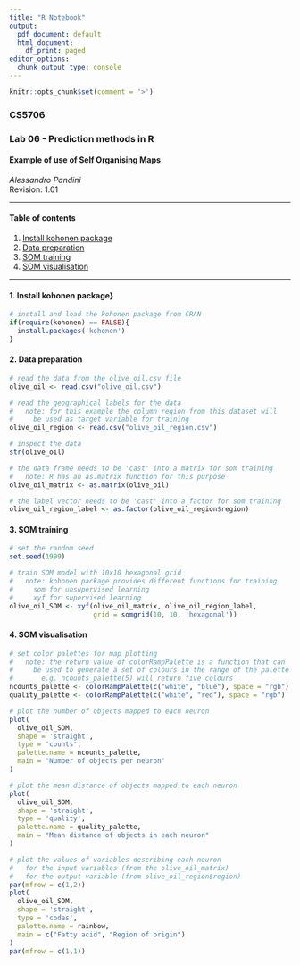 ```yaml
---
title: "R Notebook"
output:
  pdf_document: default
  html_document:
    df_print: paged
editor_options:
  chunk_output_type: console
---
```


```r
knitr::opts_chunk$set(comment = '>')
```

### CS5706
### Lab 06 - Prediction methods in R
#### Example of use of Self Organising Maps
*Alessandro Pandini*   
Revision: 1.01

***
#### Table of contents

1. [Install kohonen package](#Install_kohonen_package)
2. [Data preparation](#Data_preparation)
3. [SOM training](#SOM_training)
4. [SOM visualisation](#SOM_visualisation)

***

#### 1. Install kohonen package}{#Install_kohonen_package}
```r

# install and load the kohonen package from CRAN
if(require(kohonen) == FALSE){
  install.packages('kohonen')
}
```

#### 2. Data preparation{#Data_preparation}
```r

# read the data from the olive_oil.csv file
olive_oil <- read.csv("olive_oil.csv")

# read the geographical labels for the data
#   note: for this example the column region from this dataset will
#     be used as target variable for training
olive_oil_region <- read.csv("olive_oil_region.csv")

# inspect the data
str(olive_oil)

# the data frame needs to be 'cast' into a matrix for som training
#   note: R has an as.matrix function for this purpose
olive_oil_matrix <- as.matrix(olive_oil)

# the label vector needs to be 'cast' into a factor for som training
olive_oil_region_label <- as.factor(olive_oil_region$region)
```

#### 3. SOM training{#SOM_training}

```r

# set the random seed
set.seed(1999)

# train SOM model with 10x10 hexagonal grid
#   note: kohonen package provides different functions for training
#     som for unsupervised learning
#     xyf for supervised learning
olive_oil_SOM <- xyf(olive_oil_matrix, olive_oil_region_label,
                     grid = somgrid(10, 10, 'hexagonal'))
```

#### 4. SOM visualisation{#SOM_visualisation}
```r

# set color palettes for map plotting
#   note: the return value of colorRampPalette is a function that can
#     be used to generate a set of colours in the range of the palette
#       e.g. ncounts_palette(5) will return five colours
ncounts_palette <- colorRampPalette(c("white", "blue"), space = "rgb")
quality_palette <- colorRampPalette(c("white", "red"), space = "rgb")

# plot the number of objects mapped to each neuron
plot(
  olive_oil_SOM,
  shape = 'straight',
  type = 'counts',
  palette.name = ncounts_palette,
  main = "Number of objects per neuron"
)

# plot the mean distance of objects mapped to each neuron
plot(
  olive_oil_SOM,
  shape = 'straight',
  type = 'quality',
  palette.name = quality_palette,
  main = "Mean distance of objects in each neuron"
)

# plot the values of variables describing each neuron
#   for the input variables (from the olive_oil_matrix)
#   for the output variable (from olive_oil_region$region)
par(mfrow = c(1,2))
plot(
  olive_oil_SOM,
  shape = 'straight',
  type = 'codes',
  palette.name = rainbow,
  main = c("Fatty acid", "Region of origin")
)
par(mfrow = c(1,1))
```
